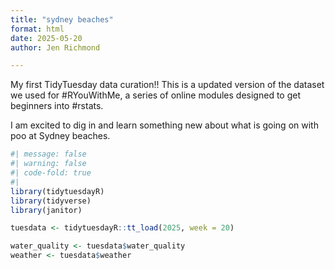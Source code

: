 ```yaml
---
title: "sydney beaches"
format: html
date: 2025-05-20
author: Jen Richmond

---
```


My first TidyTuesday data curation!! This is a updated version of the dataset we used for #RYouWithMe, a series of online modules designed to get beginners into #rstats. 

I am excited to dig in and learn something new about what is going on with poo at Sydney beaches. 

```r
#| message: false
#| warning: false
#| code-fold: true
#| 
library(tidytuesdayR)
library(tidyverse)
library(janitor)

tuesdata <- tidytuesdayR::tt_load(2025, week = 20)

water_quality <- tuesdata$water_quality
weather <- tuesdata$weather
```

